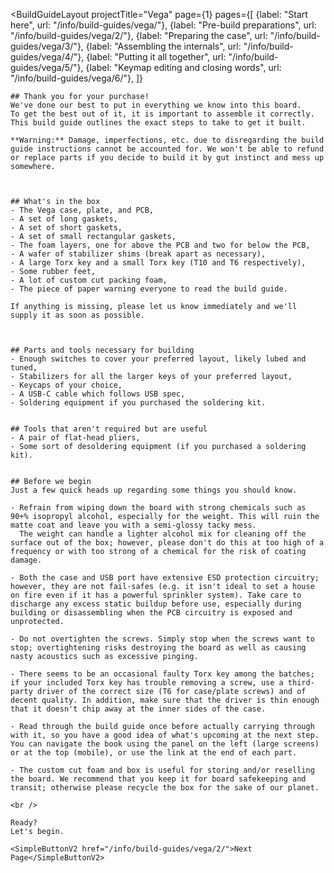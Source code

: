 ---
---


<BuildGuideLayout 
	projectTitle="Vega"
  page={1}
  pages={[
    {label: "Start here", url: "/info/build-guides/vega/"},
    {label: "Pre-build preparations", url: "/info/build-guides/vega/2/"},
    {label: "Preparing the case", url: "/info/build-guides/vega/3/"},
    {label: "Assembling the internals", url: "/info/build-guides/vega/4/"},
    {label: "Putting it all together", url: "/info/build-guides/vega/5/"},
    {label: "Keymap editing and closing words", url: "/info/build-guides/vega/6/"},
  ]}
>

  <AltMarkdownRenderer>
    <SimpleImageV2 src="/images/vega/vega-render-pair-medium.avif" class="w-full mx-auto" />
    <SimpleImageV2 src="/images/build-guides/vega/vega-build-guide-header.png" class="max-w-[400px] mx-auto" />

    ## Thank you for your purchase!
    We've done our best to put in everything we know into this board.  
    To get the best out of it, it is important to assemble it correctly.  
    This build guide outlines the exact steps to take to get it built.  
      
    **Warning:** Damage, imperfections, etc. due to disregarding the build guide instructions cannot be accounted for. We won't be able to refund or replace parts if you decide to build it by gut instinct and mess up somewhere.

    

    ## What's in the box 
    - The Vega case, plate, and PCB,
    - A set of long gaskets,
    - A set of short gaskets,
    - A set of small rectangular gaskets,
    - The foam layers, one for above the PCB and two for below the PCB,
    - A wafer of stabilizer shims (break apart as necessary),
    - A large Torx key and a small Torx key (T10 and T6 respectively),
    - Some rubber feet,
    - A lot of custom cut packing foam,
    - The piece of paper warning everyone to read the build guide.  

    If anything is missing, please let us know immediately and we'll supply it as soon as possible.

    

    ## Parts and tools necessary for building
    - Enough switches to cover your preferred layout, likely lubed and tuned,
    - Stabilizers for all the larger keys of your preferred layout,
    - Keycaps of your choice,
    - A USB-C cable which follows USB spec,
    - Soldering equipment if you purchased the soldering kit.
    

    ## Tools that aren't required but are useful
    - A pair of flat-head pliers,
    - Some sort of desoldering equipment (if you purchased a soldering kit).
    

    ## Before we begin
    Just a few quick heads up regarding some things you should know.

    - Refrain from wiping down the board with strong chemicals such as 90+% isopropyl alcohol, especially for the weight. This will ruin the matte coat and leave you with a semi-glossy tacky mess.  
      The weight can handle a lighter alcohol mix for cleaning off the surface out of the box; however, please don't do this at too high of a frequency or with too strong of a chemical for the risk of coating damage.

    - Both the case and USB port have extensive ESD protection circuitry; however, they are not fail-safes (e.g. it isn't ideal to set a house on fire even if it has a powerful sprinkler system). Take care to discharge any excess static buildup before use, especially during building or disassembling when the PCB circuitry is exposed and unprotected.

    - Do not overtighten the screws. Simply stop when the screws want to stop; overtightening risks destroying the board as well as causing nasty acoustics such as excessive pinging.

    - There seems to be an occasional faulty Torx key among the batches; if your included Torx key has trouble removing a screw, use a third-party driver of the correct size (T6 for case/plate screws) and of decent quality. In addition, make sure that the driver is thin enough that it doesn't chip away at the inner sides of the case.

    - Read through the build guide once before actually carrying through with it, so you have a good idea of what's upcoming at the next step. You can navigate the book using the panel on the left (large screens) or at the top (mobile), or use the link at the end of each part.

    - The custom cut foam and box is useful for storing and/or reselling the board. We recommend that you keep it for board safekeeping and transit; otherwise please recycle the box for the sake of our planet.

    <br />
    
    Ready?
    Let's begin.

    <SimpleButtonV2 href="/info/build-guides/vega/2/">Next Page</SimpleButtonV2>
    
    
  </AltMarkdownRenderer>
			
</BuildGuideLayout>


